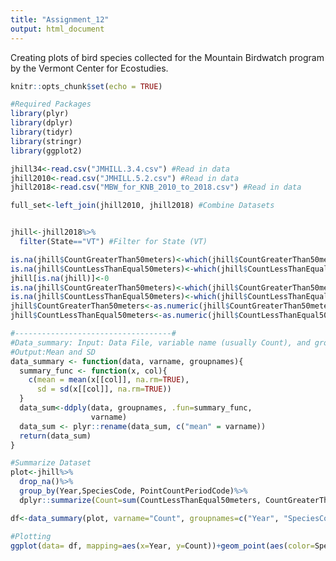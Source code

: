 ```yaml
---
title: "Assignment_12"
output: html_document
---
```

Creating plots of bird species collected for the Mountain Birdwatch program by the Vermont Center for Ecostudies. 

```r
knitr::opts_chunk$set(echo = TRUE)
```
```r
#Required Packages
library(plyr)
library(dplyr)
library(tidyr)
library(stringr)
library(ggplot2)
```
```r
jhill34<-read.csv("JMHILL.3.4.csv") #Read in data
jhill2010<-read.csv("JMHILL.5.2.csv") #Read in data
jhill2018<-read.csv("MBW_for_KNB_2010_to_2018.csv") #Read in data

full_set<-left_join(jhill2010, jhill2018) #Combine Datasets


jhill<-jhill2018%>%
  filter(State=="VT") #Filter for State (VT)

is.na(jhill$CountGreaterThan50meters)<-which(jhill$CountGreaterThan50meters=="-999") #Account for NA's (-999) and treat as 0's
is.na(jhill$CountLessThanEqual50meters)<-which(jhill$CountLessThanEqual50meters=="-999")
jhill[is.na(jhill)]<-0
is.na(jhill$CountGreaterThan50meters)<-which(jhill$CountGreaterThan50meters=="N/A")
is.na(jhill$CountLessThanEqual50meters)<-which(jhill$CountLessThanEqual50meters=="N/A")
jhill$CountGreaterThan50meters<-as.numeric(jhill$CountGreaterThan50meters) #Originally character type, set as numeric
jhill$CountLessThanEqual50meters<-as.numeric(jhill$CountLessThanEqual50meters)

```

```r

#-----------------------------------#
#Data_summary: Input: Data File, variable name (usually Count), and grouping variables.
#Output:Mean and SD
data_summary <- function(data, varname, groupnames){
  summary_func <- function(x, col){
    c(mean = mean(x[[col]], na.rm=TRUE),
      sd = sd(x[[col]], na.rm=TRUE))
  }
  data_sum<-ddply(data, groupnames, .fun=summary_func,
                  varname)
  data_sum <- plyr::rename(data_sum, c("mean" = varname))
  return(data_sum)
}

#Summarize Dataset
plot<-jhill%>%
  drop_na()%>%
  group_by(Year,SpeciesCode, PointCountPeriodCode)%>%
  dplyr::summarize(Count=sum(CountLessThanEqual50meters, CountGreaterThan50meters))

df<-data_summary(plot, varname="Count", groupnames=c("Year", "SpeciesCode"))
```

```r
#Plotting
ggplot(data= df, mapping=aes(x=Year, y=Count))+geom_point(aes(color=SpeciesCode))+geom_line(linetype=2)+facet_wrap(~SpeciesCode, ncol=4, scales = "free")+theme_light()+geom_errorbar(aes(ymin=Count-sd, ymax=Count+sd),width=.4, position=position_dodge(0.05))+ylab("Mean Bird Counts Per Point")+theme(axis.text.x=element_text(angle=45, hjust=1))

```
